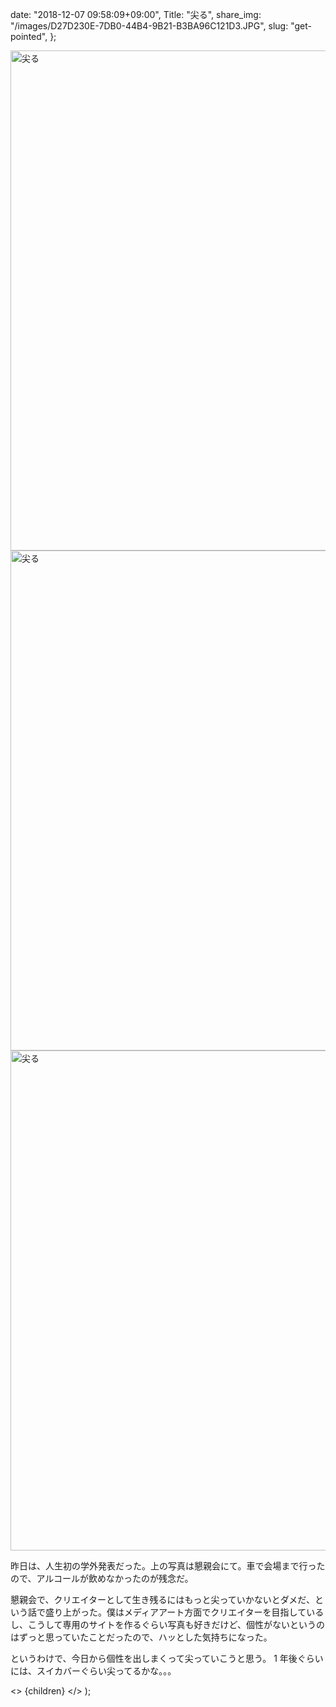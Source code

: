 
  date: "2018-12-07 09:58:09+09:00",
  Title: "尖る",
  share_img: "/images/D27D230E-7DB0-44B4-9B21-B3BA96C121D3.JPG",
  slug: "get-pointed",
};

<img src="/images/D27D230E-7DB0-44B4-9B21-B3BA96C121D3.JPG" alt="尖る" width="1200" height="800" loading="lazy" />

<img src="/images/D79994F7-A441-45F6-9B9F-4BB07EFDF77D.JPG" alt="尖る" width="1200" height="800" loading="lazy" />

<img src="/images/E16B1A92-625B-4E39-A34E-C0E3A8A5C102.JPG" alt="尖る" width="1200" height="800" loading="lazy" />

昨日は、人生初の学外発表だった。上の写真は懇親会にて。車で会場まで行ったので、アルコールが飲めなかったのが残念だ。

懇親会で、クリエイターとして生き残るにはもっと尖っていかないとダメだ、という話で盛り上がった。僕はメディアアート方面でクリエイターを目指しているし、こうして専用のサイトを作るぐらい写真も好きだけど、個性がないというのはずっと思っていたことだったので、ハッとした気持ちになった。

というわけで、今日から個性を出しまくって尖っていこうと思う。
1 年後ぐらいには、スイカバーぐらい尖ってるかな。。。

  <>
    <Head>
      <title>{meta.Title} | 異郷好実</title>
    </Head>
    <PostLayout meta={meta}>{children}</PostLayout>
  </>
);
